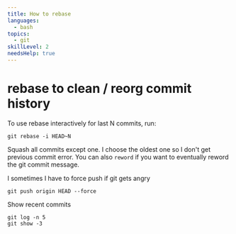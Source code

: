 ```yaml
---
title: How to rebase
languages:
  - bash
topics:
  - git
skillLevel: 2
needsHelp: true
---
```


# rebase to clean / reorg commit history

To use rebase interactively for last N commits, run:

```
git rebase -i HEAD~N
```

Squash all commits except one. I choose the oldest one so I don't get previous commit error. You can also `reword` if you want to eventually reword the git commit message.

I sometimes I have to force push if git gets angry

```
git push origin HEAD --force
```

Show recent commits

```
git log -n 5
git show -3
```
